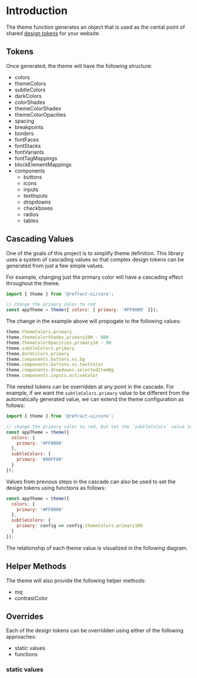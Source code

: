 # Introduction


The theme function generates an object that is used as the cental point of
shared [design tokens](https://css-tricks.com/what-are-design-tokens/) for your website.

## Tokens

Once generated, the theme will have the following structure:

* colors
* themeColors
* subtleColors
* darkColors
* colorShades
* themeColorShades
* themeColorOpacities
* spacing
* breakpoints
* borders
* fontFaces
* fontStacks
* fontVariants
* fontTagMappings
* blockElementMappings
* components
  * buttons
  * icons
  * inputs
  * textInputs
  * dropdowns
  * checkboxes
  * radios
  * tables

## Cascading Values

One of the goals of this project is to simplify theme definition. This library
uses a system of cascading values so that complex design tokens can be
generated from just a few simple values.

For example, changing just the primary color will have a cascading effect
throughout the theme.

```js
import { theme } from '@refract-ui/core';

// change the primary color to red
const appTheme = theme({ colors: { primary: '#FF0000' }});
```

The change in the example above will propogate to the following values:

``` js
theme.themeColors.primary
theme.themeColorShades.primary100 - 900
theme.themeColorOpacities.primary10 - 90
theme.subtleColors.primary
theme.darkColors.primary
theme.components.buttons.xs.bg
theme.components.buttons.xs.textColor
theme.components.dropdowns.selectedItemBg
theme.components.inputs.activeColor
```

The nested tokens can be overridden at any point in the cascade. For example,
if we want the `subtleColors.primary` value to be different from the
automatically generated value, we can extend the theme configuration as
follows:

``` js
import { theme } from '@refract-ui/core';

// change the primary color to red, but set the `subtleColors` value to green
const appTheme = theme({
  colors: {
    primary: '#FF0000'
  },
  subtleColors: {
    primary: '#00FF00'
  }
});
```

Values from previous steps in the cascade can also be used to set the design
tokens using functions as follows:

``` js
const appTheme = theme({
  colors: {
    primary: '#FF0000'
  },
  subtleColors: {
    primary: config => config.themeColors.primary100
  }
});
```

The relationship of each theme value is visualized in the following diagram.

<Story
  id="docs-themediagram--overview"
/>

## Helper Methods

The theme will also provide the following helper methods:

* mq
* contrastColor

## Overrides

Each of the design tokens can be overridden using either of the following approaches:

* static values
* functions

### static values
